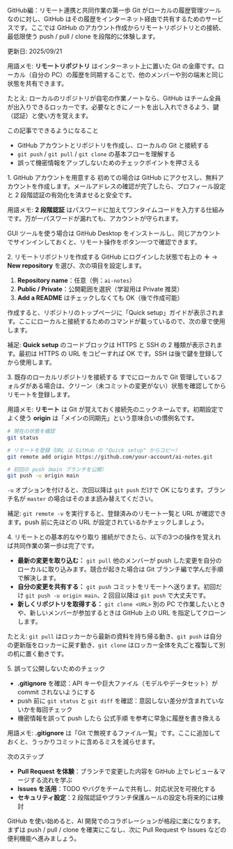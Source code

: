 ---
---


<Heading level={1}>GitHub編：リモート連携と共同作業の第一歩</Heading>
<Text>
  Git がローカルの履歴管理ツールなのに対し、GitHub はその履歴をインターネット経由で共有するためのサービスです。ここでは GitHub のアカウント作成からリモートリポジトリとの接続、最低限使う push / pull / clone を段階的に体験します。
</Text>
<div className="mt-4 inline-flex items-center gap-1.5 rounded-full bg-sky-50 px-2.5 py-1 text-xs/5 font-semibold text-sky-800 ring-1 ring-sky-200 dark:bg-sky-400/10 dark:text-sky-200 dark:ring-sky-300/30">
  <span className="tracking-wide">更新日: 2025/09/21</span>
</div>

<div className="mt-3 rounded-md border border-emerald-200/80 bg-emerald-50 px-3 py-2 text-sm text-emerald-900 dark:border-emerald-300/50 dark:bg-emerald-400/10 dark:text-emerald-100" role="note">
  <p className="leading-6">用語メモ: <Strong>リモートリポジトリ</Strong> はインターネット上に置いた Git の金庫です。ローカル（自分の PC）の履歴を同期することで、他のメンバーや別の端末と同じ状態を共有できます。</p>
</div>
<div className="mt-3 analogy-card" role="note">
  <p className="leading-6">たとえ: ローカルのリポジトリが自宅の作業ノートなら、GitHub はチーム全員が出入りできるロッカーです。必要なときにノートを出し入れできるよう、鍵（認証）と使い方を覚えます。</p>
</div>

<Divider soft className="my-10" />

<Subheading level={2}>この記事でできるようになること</Subheading>
<ul className="mt-4 space-y-3 text-base/7 text-gray-700 dark:text-gray-300">
  <li>
    GitHub アカウントとリポジトリを作成し、ローカルの Git と接続する
  </li>
  <li>
    <Code>git push</Code> / <Code>git pull</Code> / <Code>git clone</Code> の基本フローを理解する
  </li>
  <li>
    誤って機密情報をアップしないためのチェックポイントを押さえる
  </li>
</ul>

<Divider soft className="my-10" />

<Subheading level={2}>1. GitHub アカウントを用意する</Subheading>
<Text className="mt-3">
  初めての場合は <TextLink href="https://github.com/">GitHub</TextLink> にアクセスし、無料アカウントを作成します。メールアドレスの確認が完了したら、プロフィール設定と 2 段階認証の有効化を済ませると安全です。
</Text>
<div className="mt-3 rounded-md border border-emerald-200/80 bg-emerald-50 px-3 py-2 text-sm text-emerald-900 dark:border-emerald-300/50 dark:bg-emerald-400/10 dark:text-emerald-100" role="note">
  <p className="leading-6">用語メモ: <Strong>2 段階認証</Strong> はパスワードに加えてワンタイムコードを入力する仕組みです。万が一パスワードが漏れても、アカウントが守られます。</p>
</div>

<Text className="mt-4">
  GUI ツールを使う場合は <TextLink href="https://desktop.github.com/">GitHub Desktop</TextLink> をインストールし、同じアカウントでサインインしておくと、リモート操作をボタン一つで確認できます。
</Text>

<Divider className="my-12" />

<Subheading level={2}>2. リモートリポジトリを作成する</Subheading>
<Text className="mt-3">
  GitHub にログインした状態で右上の <Strong>＋</Strong> → <Strong>New repository</Strong> を選び、次の項目を設定します。
</Text>

<ol className="mt-4 list-decimal space-y-3 pl-6 text-base/7 text-gray-700 dark:text-gray-300">
  <li><Strong>Repository name</Strong>：任意（例：<Code>ai-notes</Code>）</li>
  <li><Strong>Public / Private</Strong>：公開範囲を選択（学習用は Private 推奨）</li>
  <li><Strong>Add a README</Strong> はチェックしなくても OK（後で作成可能）</li>
</ol>

<Text className="mt-4">
  作成すると、リポジトリのトップページに「Quick setup」ガイドが表示されます。ここにローカルと接続するためのコマンドが載っているので、次の章で使用します。
</Text>
<div className="mt-3 rounded-md border border-emerald-200/80 bg-emerald-50 px-3 py-2 text-sm text-emerald-900 dark:border-emerald-300/50 dark:bg-emerald-400/10 dark:text-emerald-100" role="note">
  <p className="leading-6">補足: <Strong>Quick setup</Strong> のコードブロックは HTTPS と SSH の 2 種類が表示されます。最初は HTTPS の URL をコピーすれば OK です。SSH は後で鍵を登録してから使用します。</p>
</div>

<Divider className="my-12" />

<Subheading level={2}>3. 既存のローカルリポジトリを接続する</Subheading>
<Text className="mt-3">
  すでにローカルで Git 管理しているフォルダがある場合は、クリーン（未コミットの変更がない）状態を確認してからリモートを登録します。
</Text>
<div className="mt-3 rounded-md border border-emerald-200/80 bg-emerald-50 px-3 py-2 text-sm text-emerald-900 dark:border-emerald-300/50 dark:bg-emerald-400/10 dark:text-emerald-100" role="note">
  <p className="leading-6">用語メモ: <Strong>リモート</Strong> は Git が覚えておく接続先のニックネームです。初期設定でよく使う <Strong>origin</Strong> は「メインの同期先」という意味合いの慣例名です。</p>
</div>

```bash
# 現在の状態を確認
git status

# リモートを登録（URL は GitHub の "Quick setup" からコピー）
git remote add origin https://github.com/your-account/ai-notes.git

# 初回の push（main ブランチを公開）
git push -u origin main
```

<Text className="mt-4">
  <Code>-u</Code> オプションを付けると、次回以降は <Code>git push</Code> だけで OK になります。ブランチ名が <Code>master</Code> の場合はそのまま読み替えてください。
</Text>
<div className="mt-3 rounded-md border border-emerald-200/80 bg-emerald-50 px-3 py-2 text-sm text-emerald-900 dark:border-emerald-300/50 dark:bg-emerald-400/10 dark:text-emerald-100" role="note">
  <p className="leading-6">補足: <Code>git remote -v</Code> を実行すると、登録済みのリモート一覧と URL が確認できます。push 前に先ほどの URL が設定されているかチェックしましょう。</p>
</div>

<Divider className="my-12" />

<Subheading level={2}>4. リモートとの基本的なやり取り</Subheading>
<Text className="mt-3">
  接続ができたら、以下の3つの操作を覚えれば共同作業の第一歩は完了です。
</Text>

<ul className="mt-4 space-y-4 text-base/7 text-gray-700 dark:text-gray-300">
  <li>
    <Strong>最新の変更を取り込む：</Strong> <Code>git pull</Code>
    <Text className="mt-1">
      他のメンバーが push した変更を自分のローカルに取り込みます。競合が起きた場合は Git ブランチ編で学んだ手順で解決します。
    </Text>
  </li>
  <li>
    <Strong>自分の変更を共有する：</Strong> <Code>git push</Code>
    <Text className="mt-1">
      コミットをリモートへ送ります。初回だけ <Code>git push -u origin main</Code>、2 回目以降は <Code>git push</Code> で大丈夫です。
    </Text>
  </li>
  <li>
    <Strong>新しくリポジトリを取得する：</Strong> <Code>git clone &lt;URL&gt;</Code>
    <Text className="mt-1">
      別の PC で作業したいときや、新しいメンバーが参加するときは GitHub 上の URL を指定してクローンします。
    </Text>
  </li>
</ul>
<div className="mt-3 analogy-card" role="note">
  <p className="leading-6">たとえ: <Code>git pull</Code> はロッカーから最新の資料を持ち帰る動き、<Code>git push</Code> は自分の更新版をロッカーに戻す動き、<Code>git clone</Code> はロッカー全体を丸ごと複製して別の机に置く動きです。</p>
</div>

<Divider className="my-12" />

<Subheading level={2}>5. 誤って公開しないためのチェック</Subheading>
<ul className="mt-4 space-y-3 text-base/7 text-gray-700 dark:text-gray-300">
  <li>
    <Strong>.gitignore</Strong> を確認：API キーや巨大ファイル（モデルやデータセット）が commit されないようにする
  </li>
  <li>
    push 前に <Code>git status</Code> と <Code>git diff</Code> を確認：意図しない差分が含まれていないかを毎回チェック
  </li>
  <li>
    機密情報を誤って push したら <TextLink href="https://docs.github.com/ja/authentication/keeping-your-account-and-data-secure/removing-sensitive-data-from-a-repository">公式手順</TextLink> を参考に早急に履歴を書き換える
  </li>
</ul>
<div className="mt-3 rounded-md border border-emerald-200/80 bg-emerald-50 px-3 py-2 text-sm text-emerald-900 dark:border-emerald-300/50 dark:bg-emerald-400/10 dark:text-emerald-100" role="note">
  <p className="leading-6">用語メモ: <Strong>.gitignore</Strong> は「Git で無視するファイル一覧」です。ここに追加しておくと、うっかりコミットに含めるミスを減らせます。</p>
</div>

<Divider className="my-12" />

<Subheading level={2}>次のステップ</Subheading>
<ul className="mt-4 space-y-3 text-base/7 text-gray-700 dark:text-gray-300">
  <li>
    <Strong>Pull Request を体験</Strong>：ブランチで変更した内容を GitHub 上でレビュー＆マージする流れを学ぶ
  </li>
  <li>
    <Strong>Issues を活用</Strong>：TODO やバグをチームで共有し、対応状況を可視化する
  </li>
  <li>
    <Strong>セキュリティ設定</Strong>：2 段階認証やブランチ保護ルールの設定も将来的には検討
  </li>
</ul>

<Text className="mt-6">
  GitHub を使い始めると、AI 開発でのコラボレーションが格段に楽になります。まずは push / pull / clone を確実にこなし、次に Pull Request や Issues などの便利機能へ進みましょう。
</Text>
